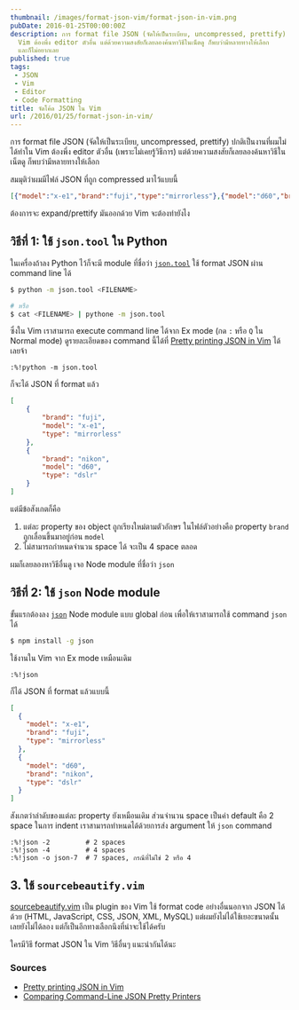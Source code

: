 ```yaml
---
thumbnail: /images/format-json-vim/format-json-in-vim.png
pubDate: 2016-01-25T00:00:00Z
description: การ format file JSON (จัดให้เป็นระเบียบ, uncompressed, prettify) ปกติเป็นงานที่ผมไม่ได้ทำใน
  Vim ต้องพึ่ง editor ตัวอื่น แต่ด้วยความสงสัยก็เลยลองค้นหาวิธีในเน็ตดู ก็พบว่ามีหลายทางให้เลือก
  และก็ไม่อยากเลย
published: true
tags:
 - JSON
 - Vim
 - Editor
 - Code Formatting
title: จัดโค้ด JSON ใน Vim
url: /2016/01/25/format-json-in-vim/
---
```


การ format file JSON (จัดให้เป็นระเบียบ, uncompressed, prettify) ปกติเป็นงานที่ผมไม่ได้ทำใน Vim
ต้องพึ่ง editor ตัวอื่น (เพราะไม่เคยรู้วิธีการ) แต่ด้วยความสงสัยก็เลยลองค้นหาวิธีในเน็ตดู ก็พบว่ามีหลายทางให้เลือก

สมมุติว่าผมมีไฟล์ JSON ที่ถูก compressed มาไว้แบบนี้

```json
[{"model":"x-e1","brand":"fuji","type":"mirrorless"},{"model":"d60","brand":"nikon","type":"dslr"}]
```

ต้องการจะ expand/prettify มันออกด้วย Vim จะต้องทำยังไง

## วิธีที่ 1: ใช้ `json.tool` ใน Python

ในเครื่องถ้าลง Python ไว้ก็จะมี module ที่ชื่อว่า [`json.tool`](https://docs.python.org/2/library/json.html) ใช้ format JSON ผ่าน command line ได้

```bash
$ python -m json.tool <FILENAME>

# หรือ
$ cat <FILENAME> | pythone -m json.tool
```

ซึ่งใน Vim เราสามารถ execute command line ได้จาก Ex mode (กด `:` หรือ `Q` ใน Normal mode) ดูรายละเอียดของ command นี้ได้ที่ [Pretty printing JSON in Vim](https://pascalprecht.github.io/2014/07/10/pretty-print-json-in-vim/) ได้เลยจ้า

```vim
:%!python -m json.tool
```

ก็จะได้ JSON ที่ format แล้ว

```json
[
    {
        "brand": "fuji",
        "model": "x-e1",
        "type": "mirrorless"
    },
    {
        "brand": "nikon",
        "model": "d60",
        "type": "dslr"
    }
]
```

แต่มีข้อสังเกตก็คือ

1. แต่ละ property ของ object ถูกเรียงใหม่ตามตัวอักษร ในไฟล์ตัวอย่างคือ property `brand` ถูกเลื่อนขึ้นมาอยู่ก่อน `model`
2. ไม่สามารถกำหนดจำนวน space ได้ จะเป็น 4 space ตลอด

ผมก็เลยลองหาวิธีอื่นดู เจอ Node module ที่ชื่อว่า `json`

## วิธีที่ 2: ใช้ `json` Node module

ขั้นแรกต้องลง [`json`](https://github.com/trentm/json) Node module แบบ global ก่อน เพื่อให้เราสามารถใช้ command `json` ได้

```sh
$ npm install -g json
```

ใช้งานใน Vim จาก Ex mode เหมือนเดิม

```vim
:%!json
```

ก็ได้ JSON ที่ format แล้วแบบนี้

```json
[
  {
    "model": "x-e1",
    "brand": "fuji",
    "type": "mirrorless"
  },
  {
    "model": "d60",
    "brand": "nikon",
    "type": "dslr"
  }
]
```

สังเกตว่าลำดับของแต่ละ property ยังเหมือนเดิม ส่วนจำนวน space เป็นค่า default คือ 2 space ในการ indent
เราสามารถทำหนดได้ด้วยการส่ง argument ให้ `json` command

```vim
:%!json -2         # 2 spaces
:%!json -4         # 4 spaces
:%!json -o json-7  # 7 spaces, กรณีที่ไม่ใช่ 2 หรือ 4
```

## 3. ใช้ `sourcebeautify.vim`

[sourcebeautify.vim](https://github.com/michalliu/sourcebeautify.vim) เป็น plugin ของ Vim ใช้ format code อย่างอื่นนอกจาก JSON ได้ด้วย
(HTML, JavaScript, CSS, JSON, XML, MySQL) แต่ผมยังไม่ได้ใช้เยอะขนาดนั้น เลยยังไม่ได้ลอง
แต่ก็เป็นอีกทางเลือกนึงที่น่าจะใช้ได้ครับ

ใครมีวิธี format JSON ใน Vim วิธีอื่นๆ แนะนำกันได้นะ

### Sources

- [Pretty printing JSON in Vim](https://pascalprecht.github.io/2014/07/10/pretty-print-json-in-vim/)
- [Comparing Command-Line JSON Pretty Printers](http://blog.jpalardy.com/posts/comparing-command-line-json-pretty-printers/)
